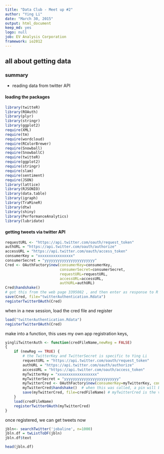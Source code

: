 ```yaml
---
title: "Data Club - Meet up #2"
author: "Ying Li"
date: "March 30, 2015"
output: html_document
keep_md: yes
logo: null
job: EV Analysis Corporation
framework: io2012
---
```


all about getting data 
----------

### summary
- reading data from twitter API


#### loading the packages

```r
library(twitteR)
library(ROAuth)
library(plyr)
library(stringr)
library(ggplot2)
require(XML)
require(tm)
require(wordcloud)
require(RColorBrewer)
require(Snowball)
require(SnowballC)
require(twitteR)
require(ggplot2)
require(stringr)
require(slam)
require(sentiment)
require(JSON)
library(lattice)
library(RJSONIO)
library(data.table)
library(igraph)
library(TraMineR)
library(dtw)
library(shiny)
library(PerformanceAnalytics)
library(lubridate)
```

#### getting tweets via twitter API

```r
requestURL <- "https://api.twitter.com/oauth/request_token"
authURL = "https://api.twitter.com/oauth/authorize"
accessURL = "https://api.twitter.com/oauth/access_token"
consumerKey = "xxxxxxxxxxxxxxxx"
consumerSecret = "yyyyyyyyyyyyyyyyyyyyyyy"
Cred <- OAuthFactory$new(consumerKey=consumerKey,
                         consumerSecret=consumerSecret,
                         requestURL=requestURL,
                         accessURL=accessURL,
                         authURL=authURL)
Cred$handshake()
# got this from the web page 3395082 , and then enter as response to R
save(Cred, file="twitterAuthentication.Rdata")
registerTwitterOAuth(Cred)
```

when in a new session, load the cred file and register

```r
load("twitterAuthentication.Rdata")
registerTwitterOAuth(Cred)
```

make into a function, this uses my own app registration keys, 

```r

yingliTwitterAuth <- function(credFileName,newReg = FALSE)
{
    if (newReg == TRUE) {
        # the TwitterKey and TwitterSecret is specific to Ying Li
        requestURL = "https://api.twitter.com/oauth/request_token"
        authURL = "https://api.twitter.com/oauth/authorize"
        accessURL = "https://api.twitter.com/oauth/access_token"
        myTwitterKey = "xxxxxxxxxxxxxxxxxx"
        myTwitterSecret = "yyyyyyyyyyyyyyyyyyyyyyyyy"
        myTwitterCred <- OAuthFactory$new(consumerKey=myTwitterKey, consumerSecret=myTwitterSecret, requestURL=requestURL, authURL=authURL, accessURL=accessURL)
        myTwitterCred$handshake()  # when this was called, a pin will be displayed on browser, last pin # was 3395082
        save(myTwitterCred, file=credFileName) # myTwitterCred is the variable name that holds the cred
    }
    load(credFileName)
    registerTwitterOAuth(myTwitterCred)
}
```

once registered, we can get tweets now

```r
jbln<- searchTwitter('jobaline', n=1000)
jbln.df = twListToDF(jbln)
jbln.df$text

head(jbln.df)
```
